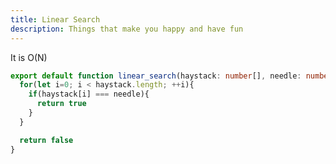 ```yaml
---
title: Linear Search
description: Things that make you happy and have fun
---
```


It is O(N)

```ts
export default function linear_search(haystack: number[], needle: number): boolean {
  for(let i=0; i < haystack.length; ++i){
    if(haystack[i] === needle){
      return true
    }
  }

  return false
}
```